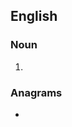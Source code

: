 {{also|cabinboy|cabin boy}}
==English==

===Noun===
{{en-noun}}

# {{alternative spelling of|cabin boy|lang=en}}

===Anagrams===
* {{anagrams|en|a=abbcinoy|babycino}}